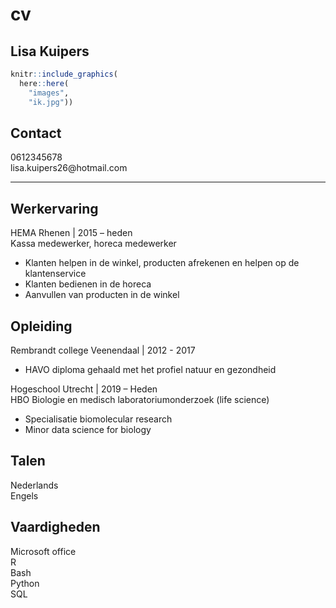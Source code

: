 # cv

<h2> Lisa Kuipers </h2>

```r
knitr::include_graphics(
  here::here(
    "images",
    "ik.jpg"))
```


<h2> Contact </h2>

0612345678   
lisa.kuipers26@hotmail.com

-----
<h2> Werkervaring </h2>

HEMA Rhenen | 2015 – heden  
Kassa medewerker, horeca medewerker  

  * Klanten helpen in de winkel, producten afrekenen en helpen op de klantenservice  
  * Klanten bedienen in de horeca  
  * Aanvullen van producten in de winkel  

<h2> Opleiding </h2>

Rembrandt college Veenendaal  |  2012 - 2017  

  * HAVO diploma gehaald met het profiel natuur en gezondheid   

Hogeschool Utrecht  |  2019 – Heden  
HBO Biologie en medisch laboratoriumonderzoek (life science)

  * Specialisatie biomolecular research
  * Minor data science for biology  


<h2> Talen </h2>
Nederlands   
Engels    

<h2> Vaardigheden </h2>
Microsoft office    
R   
Bash    
Python    
SQL



